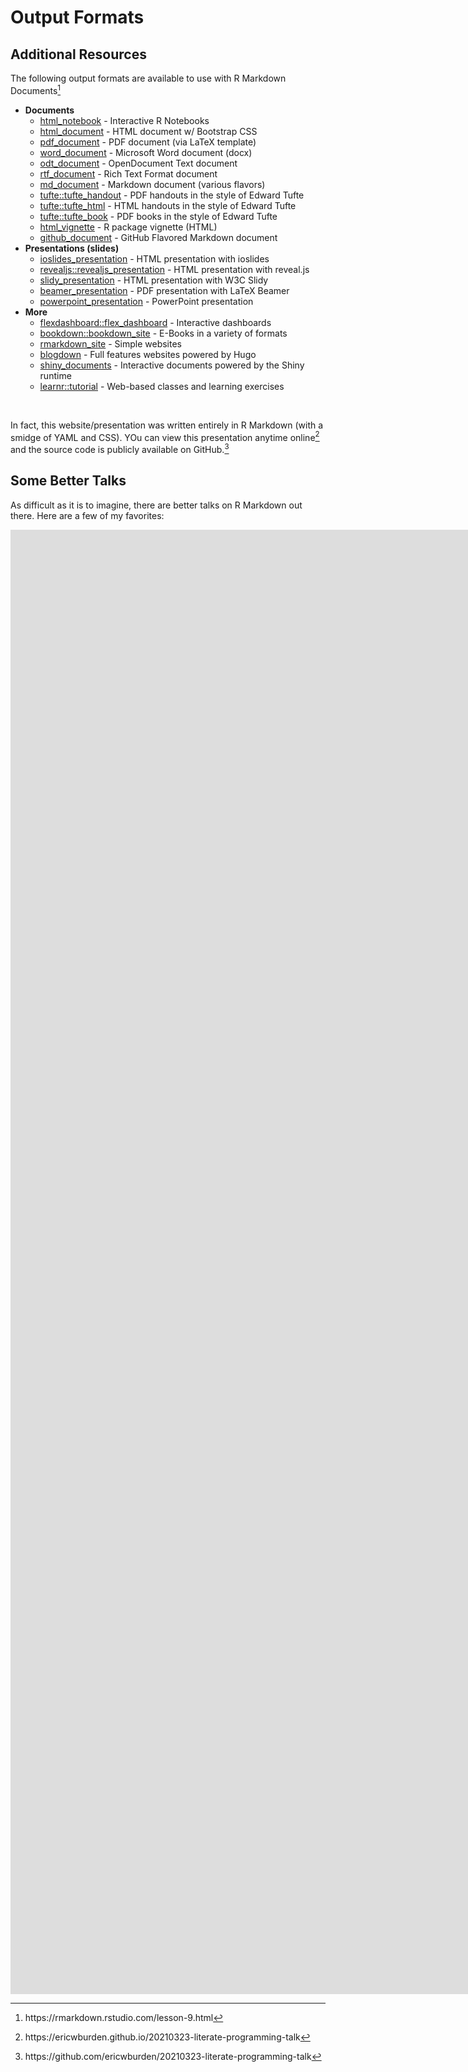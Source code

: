# Output Formats

## Additional Resources

The following output formats are available to use with R Markdown Documents^[https://rmarkdown.rstudio.com/lesson-9.html]

- **Documents**
    - [html_notebook](https://bookdown.org/yihui/rmarkdown/notebook.html) - Interactive R Notebooks
    - [html_document](https://bookdown.org/yihui/rmarkdown/html-document.html) - HTML document w/ Bootstrap CSS
    - [pdf_document](https://bookdown.org/yihui/rmarkdown/pdf-document.html) - PDF document (via LaTeX template)
    - [word_document](https://bookdown.org/yihui/rmarkdown/word-document.html) - Microsoft Word document (docx)
    - [odt_document](https://bookdown.org/yihui/rmarkdown/opendocument-text-document.html) - OpenDocument Text document
    - [rtf_document](https://bookdown.org/yihui/rmarkdown/rich-text-format-document.html) - Rich Text Format document
    - [md_document](https://bookdown.org/yihui/rmarkdown/markdown-document.html) - Markdown document (various flavors)
    - [tufte::tufte_handout](https://bookdown.org/yihui/rmarkdown/tufte-handouts.html) - PDF handouts in the style of Edward Tufte
    - [tufte::tufte_html](https://bookdown.org/yihui/rmarkdown/tufte-handouts.html) - HTML handouts in the style of Edward Tufte
    - [tufte::tufte_book](https://bookdown.org/yihui/rmarkdown/tufte-handouts.html) - PDF books in the style of Edward Tufte
    - [html_vignette](https://bookdown.org/yihui/rmarkdown/r-package-vignette.html) - R package vignette (HTML)
    - [github_document](https://rmarkdown.rstudio.com/github_document_format.html) - GitHub Flavored Markdown document

- **Presentations (slides)**
    - [ioslides_presentation](https://bookdown.org/yihui/rmarkdown/ioslides-presentation.html) - HTML presentation with ioslides
    - [revealjs::revealjs_presentation](https://bookdown.org/yihui/rmarkdown/revealjs.html) - HTML presentation with reveal.js
    - [slidy_presentation](https://bookdown.org/yihui/rmarkdown/slidy-presentation.html) - HTML presentation with W3C Slidy
    - [beamer_presentation](https://bookdown.org/yihui/rmarkdown/beamer-presentation.html) - PDF presentation with LaTeX Beamer
    - [powerpoint_presentation](https://bookdown.org/yihui/rmarkdown/powerpoint-presentation.html) -  PowerPoint presentation

- **More**
    - [flexdashboard::flex_dashboard](https://rmarkdown.rstudio.com/flexdashboard/) - Interactive dashboards
    - [bookdown::bookdown_site](https://bookdown.org/yihui/bookdown/) - E-Books in a variety of formats
    - [rmarkdown_site](https://bookdown.org/yihui/rmarkdown/rmarkdown-site.html) - Simple websites
    - [blogdown](https://bookdown.org/yihui/blogdown/) - Full features websites powered by Hugo
    - [shiny_documents](https://bookdown.org/yihui/rmarkdown/shiny-documents.html) - Interactive documents powered by the Shiny runtime
    - [learnr::tutorial](https://rstudio.github.io/learnr/) - Web-based classes and learning exercises

<br>

In fact, this website/presentation was written entirely in R Markdown (with a smidge of YAML and CSS). YOu can view this presentation anytime online^[https://ericwburden.github.io/20210323-literate-programming-talk] and the source code is publicly available on GitHub.^[https://github.com/ericwburden/20210323-literate-programming-talk]

## Some Better Talks

As difficult as it is to imagine, there are better talks on R Markdown out there. Here are a few of my favorites:

<iframe width="1908" height="781" src="https://www.youtube.com/embed/qLEkUjxk7e8" frameborder="0" allow="accelerometer; autoplay; clipboard-write; encrypted-media; gyroscope; picture-in-picture" allowfullscreen></iframe>

<iframe width="1908" height="781" src="https://www.youtube.com/embed/_D-ux3MqGug" frameborder="0" allow="accelerometer; autoplay; clipboard-write; encrypted-media; gyroscope; picture-in-picture" allowfullscreen></iframe>

<iframe width="1908" height="781" src="https://www.youtube.com/embed/QcE4RBH2auQ" frameborder="0" allow="accelerometer; autoplay; clipboard-write; encrypted-media; gyroscope; picture-in-picture" allowfullscreen></iframe>